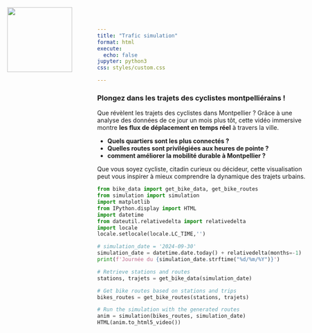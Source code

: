 ```yaml
---
title: "Trafic simulation"
format: html
execute:
  echo: false
jupyter: python3
css: styles/custom.css

---
```

![ ](images/logo.png){style="position: absolute; top: 20px; left: 20px; width: 150px; height: auto;"}

###  **Plongez dans les trajets des cyclistes montpelliérains !**  

Que révèlent les trajets des cyclistes dans Montpellier ? Grâce à une analyse des données de ce jour un mois plus tôt, cette vidéo immersive montre **les flux de déplacement en temps réel** à travers la ville.  
 
- **Quels quartiers sont les plus connectés ?**  
- **Quelles routes sont privilégiées aux heures de pointe ?**  
- **comment améliorer la mobilité durable à Montpellier ?**
   

Que vous soyez cycliste, citadin curieux ou décideur, cette visualisation peut vous inspirer à mieux comprendre la dynamique des trajets urbains. 


```python
from bike_data import get_bike_data, get_bike_routes
from simulation import simulation 
import matplotlib
from IPython.display import HTML
import datetime
from dateutil.relativedelta import relativedelta
import locale
locale.setlocale(locale.LC_TIME,'')

# simulation_date = '2024-09-30'
simulation_date = datetime.date.today() + relativedelta(months=-1)
print(f'Journée du {simulation_date.strftime("%d/%m/%Y")}')

# Retrieve stations and routes
stations, trajets = get_bike_data(simulation_date)

# Get bike routes based on stations and trips
bikes_routes = get_bike_routes(stations, trajets)

# Run the simulation with the generated routes
anim = simulation(bikes_routes, simulation_date)
HTML(anim.to_html5_video())

```
